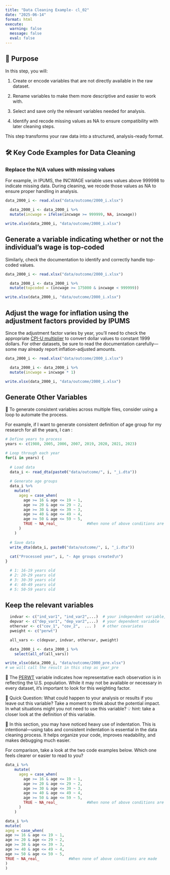 ---
title: "Data Cleaning Example- cl_02"
date: "2025-06-14"
format: html
execute:
  warning: false
  message: false
  eval: false
---

## 🎯 Purpose

In this step, you will:

1. Create or encode variables that are not directly available in the raw dataset.

2. Rename variables to make them more descriptive and easier to work with.

3. Select and save only the relevant variables needed for analysis.

4. Identify and recode missing values as NA to ensure compatibility with later cleaning steps.

 This step transforms your raw data into a structured, analysis-ready format.

## 🛠️ Key Code Examples for Data Cleaning

###  Replace the N/A values with missing values

For example, in IPUMS, the INCWAGE variable uses values above 999998 to indicate missing data. During cleaning, we recode those values as NA to ensure proper handling in analysis.

```{r}
data_2000_i <- read.xlsx("data/outcome/2000_i.xlsx")

  data_2000_i <- data_2000_i %>%
  mutate(incwage = ifelse(incwage >= 999999, NA, incwage))

write.xlsx(data_2000_i, "data/outcome/2000_i.xlsx")
```

## Generate a variable indicating whether or not the individual's wage is top-coded

Similarly, check the documentation to identify and correctly handle top-coded values.

```{r}
data_2000_i <- read.xlsx("data/outcome/2000_i.xlsx")

  data_2000_i <- data_2000_i %>%
  mutate(topcoded = (incwage >= 175000 & incwage < 999999))

write.xlsx(data_2000_i, "data/outcome/2000_i.xlsx")
```

## Adjust the wage for inflation using the adjustment factors provided by IPUMS

Since the adjustment factor varies by year, you’ll need to check the appropriate [CPI-U multiplier](https://usa.ipums.org/usa/cpi99.shtml) to convert dollar values to constant 1999 dollars. For other datasets, be sure to read the documentation carefully—some may already report inflation-adjusted amounts.

```{r}
data_2000_i <- read.xlsx("data/outcome/2000_i.xlsx")

  data_2000_i <- data_2000_i %>%
  mutate(incwage = incwage * 1)

write.xlsx(data_2000_i, "data/outcome/2000_i.xlsx")
```


## Generate Other Variables

📌 To generate consistent variables across multiple files, consider using a loop to automate the process.

For example, if I want to generate consistent definition of age group for my research for all the years, I can : 

```{r}
# Define years to process
years <- c(1980, 2005, 2006, 2007, 2019, 2020, 2021, 2023)

# Loop through each year
for(i in years) {
  
  # Load data
  data_i <- read_dta(paste0("data/outcome/", i, "_i.dta"))
  
  # Generate age groups
  data_i %>%
    mutate(
      ageg = case_when(
        age >= 16 & age <= 19 ~ 1,
        age >= 20 & age <= 29 ~ 2,  
        age >= 30 & age <= 39 ~ 3,
        age >= 40 & age <= 49 ~ 4,
        age >= 50 & age <= 59 ~ 5,
        TRUE ~ NA_real_             #When none of above conditions are made
      )
    )
  
  # Save data
  write_dta(data_i, paste0("data/outcome/", i, "_i.dta"))
  
  cat("Processed year", i, "- Age groups created\n")
}

  # 1: 16-19 years old
  # 2: 20-29 years old 
  # 3: 30-39 years old
  # 4: 40-49 years old
  # 5: 50-59 years old
```


## Keep the relevant variables

```{r}
  indvar <- c("ind_var1", "ind_var2",...)  # your independent variable, what we also called explanatory variable
  depvar <- c("dep_var1", "dep_var2",...)  # your dependent variable
  othervar <- c("cov_1", "cov_2",  ... )   # other covariates
  pweight <- c("perwt")                     

  all_vars <- c(depvar, indvar, othervar, pweight)

  data_2000_i <- data_2000_i %>%
    select(all_of(all_vars))

write_xlsx(data_2000_i, "data/outcome/2000_pre.xlsx")
# we will call the result in this step as year_pre
```

📌 The [PERWT](https://usa.ipums.org/usa-action/variables/PERWT#description_section) variable indicates how representative each observation is in reflecting the U.S. population. While it may not be available or necessary in every dataset, it's important to look for this weighting factor.


💭 Quick Question:
What could happen to your analysis or results if you leave out this variable? Take a moment to think about the potential impact. In what situations might you not need to use this variable?
💡 hint: take a closer look at the definition of this variable. 

📌 In this section, you may have noticed heavy use of indentation. This is intentional—using tabs and consistent indentation is essential in the data cleaning process. It helps organize your code, improves readability, and makes debugging much easier.

For comparison, take a look at the two code examples below. Which one feels clearer or easier to read to you?

```{r}
data_i %>%
    mutate(
      ageg = case_when(
        age >= 16 & age <= 19 ~ 1,
        age >= 20 & age <= 29 ~ 2,  
        age >= 30 & age <= 39 ~ 3,
        age >= 40 & age <= 49 ~ 4,
        age >= 50 & age <= 59 ~ 5,
        TRUE ~ NA_real_             #When none of above conditions are made
      )
    )
```

```{r}
data_i %>%
mutate(
ageg = case_when(
age >= 16 & age <= 19 ~ 1,
age >= 20 & age <= 29 ~ 2,  
age >= 30 & age <= 39 ~ 3,
age >= 40 & age <= 49 ~ 4,
age >= 50 & age <= 59 ~ 5,
TRUE ~ NA_real_             #When none of above conditions are made
)
)
```
